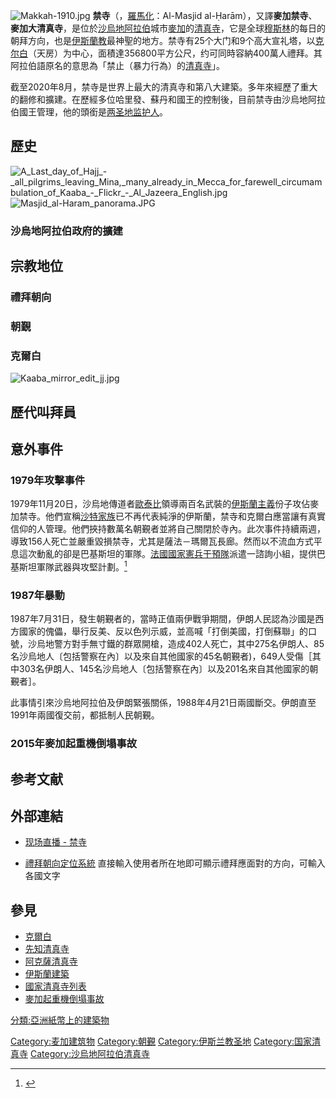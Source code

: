 {{noteTA
|G1=地名
|1=zh-hans:沙特; zh-hant:沙地; zh-tw:沙地;
}}
{{Infobox mosque
|name =禁寺
|native_name = {{lang-ar|اَلْمَسْجِدُ ٱلْحَرَامُ}}
|native_name_lang = ar
|religious_affiliation = [[回教|回教]]
|image = Great Mosque of Mecca.jpg
|caption = 從空中俯瞰禁寺
|map_type = 
|coordinates = {{coord|21|25|21|N|39|49|34|E|display=inline,title}}
|map_size = 250
|map_caption = Location in Saudi Arabia 
|location = {{SAU}}[[汉志_(沙特阿拉伯)|汉志]][[麥加|麥加]]<ref name="Location of Masjid al-Haram">{{cite web |title=Location of Masjid al-Haram |url=https://maps.google.com/maps?f=q&source=s_q&hl=en&geocode=&q=Masjidal-Haram&aq=&sll=24.46844,39.611807&sspn=0.011894,0.021136&vpsrc=0&ie=UTF8&hq=&hnear=&t=m&z=16&cid=6183997883437107077&iwloc=A |publisher=Google Maps |access-date=24 September 2013 |archive-date=25 May 2014 |archive-url=https://web.archive.org/web/20140525232703/https://maps.google.com/maps?f=q |url-status=live }}</ref>
|administration = 	沙烏地阿拉伯政府
|leadership =
|architecture_type = 清真寺
|established = 西元7世紀
|capacity = 400萬名信徒<ref>{{Cite news |date=2016-07-27 |title=Revealed: The world's 20 most expensive buildings |language=en-GB |work=The Telegraph |url=https://www.telegraph.co.uk/travel/lists/the-worlds-most-expensive-buildings/masjid-al-haram-mecca-saudi-arabia/ |access-date=2020-07-26 |issn=0307-1235 |archive-date=23 August 2017 |archive-url=https://web.archive.org/web/20170823025007/http://saudigazette.com.sa/article/515329/SAUDI-ARABIA/Grand-Mosque |url-status=live }}</ref>
|site_area=356,000 square metres (88 acres) <ref name=":0">{{cite web |url=https://blog.realestate.cornell.edu/2018/03/21/grandmosqueexpansion/ |title=Grand Mosque Expansion Highlights Growth of Saudi Arabian Tourism Industry (6 mins) |last=Daye |first=Ali |date=21 March 2018 |website=Cornell Real Estate Review |language=en-US |access-date=9 February 2019 |archive-date=9 February 2019 |archive-url=https://web.archive.org/web/20190209180524/https://blog.realestate.cornell.edu/2018/03/21/grandmosqueexpansion/ |url-status=live }}</ref>
|minaret_quantity = 9
|minaret_height = {{cvt|89|m|ft|0}}
}}
<!-- {{Expand|time=2012-08-12T08:58:37+00:00 }} -->
{{Expand English|Masjid al-Haram}}

[[File:Makkah-1910.jpg|thumb]]
{{伊斯蘭教}}
'''禁寺'''（'''{{rtl-lang|ar|المسجد الحرام}}'''，[[羅馬化|羅馬化]]：Al-Masjid al-Ḥarām），又譯'''麥加禁寺'''、'''麥加大清真寺'''，是位於[[沙烏地阿拉伯|沙烏地阿拉伯]]城市[[麥加|麥加]]的[[清真寺|清真寺]]，它是全球[[穆斯林|穆斯林]]的每日的朝拜方向，也是[[伊斯蘭教|伊斯蘭教]]最神聖的地方。禁寺有25个大门和9个高大宣礼塔，以[[克尔白|克尔白]]（天房）为中心，面積達356800平方公尺，约可同時容納400萬人禮拜。其阿拉伯語原名的意思為「禁止（暴力行為）的[[清真寺|清真寺]]」。

截至2020年8月，禁寺是世界上最大的清真寺和第八大建築。多年來經歷了重大的翻修和擴建。在歷經多位哈里發、蘇丹和國王的控制後，目前禁寺由沙烏地阿拉伯國王管理，他的頭銜是[[两圣地监护人|两圣地监护人]]。
== 歷史 ==
[[File:A_Last_day_of_Hajj_-_all_pilgrims_leaving_Mina,_many_already_in_Mecca_for_farewell_circumambulation_of_Kaaba_-_Flickr_-_Al_Jazeera_English.jpg|none]]
[[File:Masjid_al-Haram_panorama.JPG|thumb]]

=== 沙烏地阿拉伯政府的擴建 ===
== 宗教地位 ==
=== 禮拜朝向 ===
{{Main|朝向}}

=== 朝覲 ===
{{Main|朝覲}}

=== 克爾白 ===
[[File:Kaaba_mirror_edit_jj.jpg|right]]
{{Main|克爾白}}

== 歷代叫拜員 ==

== 意外事件 ==
=== 1979年攻擊事件 ===
{{main|麦加禁寺围困事件}}
1979年11月20日，沙烏地傳道者[[朱海曼·欧泰比|歐泰比]]領導兩百名武裝的[[伊斯蘭主義|伊斯蘭主義]]份子攻佔麥加禁寺。他們宣稱[[沙特家族|沙特家族]]已不再代表純淨的伊斯蘭，禁寺和克爾白應當讓有真實信仰的人管理。他們挾持數萬名朝覲者並將自己關閉於寺內。此次事件持續兩週，導致156人死亡並嚴重毀損禁寺，尤其是薩法－瑪爾瓦長廊。然而以不流血方式平息這次動亂的卻是巴基斯坦的軍隊。[[法國|法國]][[國家憲兵干預隊|國家憲兵干預隊]]派遣一諮詢小組，提供巴基斯坦軍隊武器與攻堅計劃。<ref>{{cite news|url=http://www.siegeofmecca.com |title=The Siege of Mecca |publisher=Doubleday(US) |date=2007-08-28 |accessdate=2007-08-03 |deadurl=yes |archiveurl=https://web.archive.org/web/20141018060953/http://www.siegeofmecca.com/ |archivedate=2014-10-18 }}</ref>

=== 1987年暴動 ===

1987年7月31日，發生朝覲者的{{link-en|1987年麦加惨案|1987 Mecca incident|反美示威}}，當時正值兩伊戰爭期間，伊朗人民認為沙國是西方國家的傀儡，舉行反美、反以色列示威，並高喊「打倒美國，打倒蘇聯」的口號，沙烏地警方對手無寸鐵的群眾開槍，造成402人死亡，其中275名伊朗人、85名沙烏地人〔包括警察在內〕以及來自其他國家的45名朝覲者)，649人受傷［其中303名伊朗人、145名沙烏地人〔包括警察在內〕以及201名來自其他國家的朝覲者］。

此事情引來沙烏地阿拉伯及伊朗緊張關係，1988年4月21日兩國斷交。伊朗直至1991年兩國復交前，都抵制人民朝覲。

===2015年麥加起重機倒塌事故===
{{main|麥加起重機倒塌事故}}

== 参考文献 ==
{{Reflist}}

== 外部連結 ==
{{Commons category|Masjid al-Haram}}
* [http://pallap.com/tv.php?i=Makkah 现场直播 - 禁寺] {{Wayback|url=http://pallap.com/tv.php?i=Makkah |date=20150405005916 }}
* {{en icon}}[https://web.archive.org/web/20080220131429/http://www.qiblalocator.com/ 禮拜朝向定位系統] 直接輸入使用者所在地即可顯示禮拜應面對的方向，可輸入各國文字

== 參見 ==
{{Portal|伊斯兰教|阿拉伯世界|建筑}}
* [[克爾白|克爾白]]
* [[先知清真寺|先知清真寺]]
* [[阿克薩清真寺|阿克薩清真寺]]
* [[伊斯蘭建築|伊斯蘭建築]]
* [[國家清真寺列表|國家清真寺列表]]
* [[麥加起重機倒塌事故|麥加起重機倒塌事故]]

[[Category:麦加建筑物|Category:麦加建筑物]]
[[Category:朝覲|Category:朝覲]]
[[Category:伊斯兰教圣地|Category:伊斯兰教圣地]]
[[Category:国家清真寺|Category:国家清真寺]]
[[Category:沙烏地阿拉伯清真寺|Category:沙烏地阿拉伯清真寺]]
[[分類:亞洲紙幣上的建築物|分類:亞洲紙幣上的建築物]]
